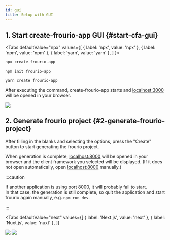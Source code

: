 ```yaml
---
id: gui
title: Setup with GUI
---
```


## 1. Start create-frourio-app GUI {#start-cfa-gui}


<Tabs
  defaultValue="npx"
  values={[
    { label: 'npx', value: 'npx' },
    { label: 'npm', value: 'npm' },
    { label: 'yarn', value: 'yarn' },
  ]
}>
<TabItem value="npx">

```sh
npx create-frourio-app
```

</TabItem>
<TabItem value="npm">

```sh
npm init frourio-app
```

</TabItem>
<TabItem value="yarn">

```sh
yarn create frourio-app
```

</TabItem>
</Tabs>

After executing the command, create-frourio-app starts and [localhost:3000](http://localhost:3000) will be opened in your browser.

<BrowserWindow url="http://localhost:3000">
  <img src="/img/cfa-gui.png" />
</BrowserWindow>

## 2. Generate frourio project {#2-generate-frourio-project}

After filling in the blanks and selecting the options, press the "Create" button to start generating the frourio project.

When generation is complete, [localhost:8000](http://localhost:8000) will be opened in your browser and the client framework you selected will be displayed.
(If it does not open automatically, open [localhost:8000](http://localhost:8000) manually.)

:::caution

If another application is using port 8000, it will probably fail to start.  
In that case, the generation is still complete, so quit the application and start frourio again manually, e.g. `npm run dev`.

:::

<Tabs
  defaultValue="next"
  values={[
    { label: 'Next.js', value: 'next' },
    { label: 'Nuxt.js', value: 'nuxt' },
  ]}
>
  <TabItem value="next">
    <BrowserWindow url="http://localhost:8000">
      <img src="/img/cfa-done-next.png" />
    </BrowserWindow>
  </TabItem>
  <TabItem value="nuxt">
    <BrowserWindow url="http://localhost:8000">
      <img src="/img/cfa-done-nuxt.png" />
    </BrowserWindow>
  </TabItem>
</Tabs>
